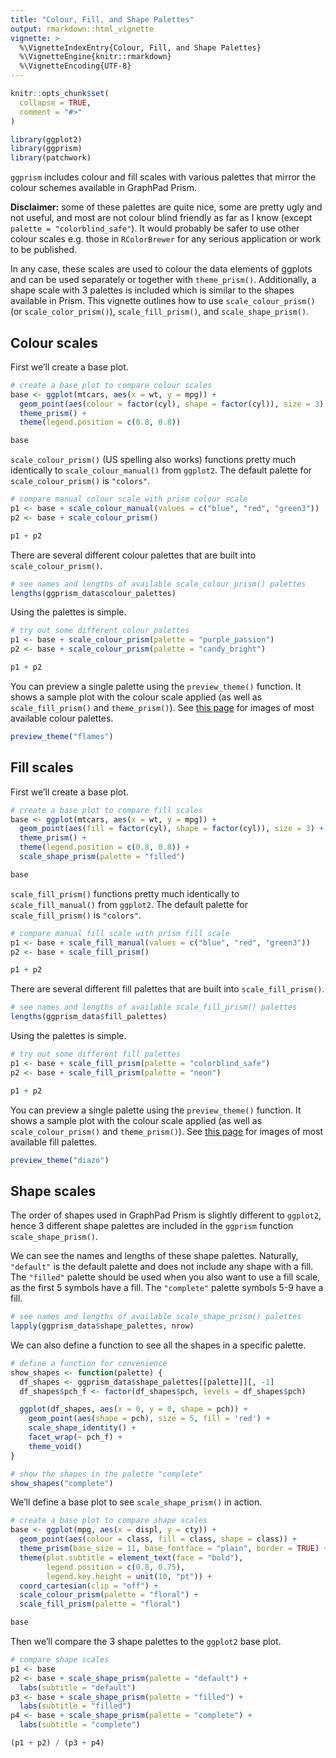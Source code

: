 ```yaml
---
title: "Colour, Fill, and Shape Palettes"
output: rmarkdown::html_vignette
vignette: >
  %\VignetteIndexEntry{Colour, Fill, and Shape Palettes}
  %\VignetteEngine{knitr::rmarkdown}
  %\VignetteEncoding{UTF-8}
---
```


```r
knitr::opts_chunk$set(
  collapse = TRUE,
  comment = "#>"
)
```

```r
library(ggplot2)
library(ggprism)
library(patchwork)
```

`ggprism` includes colour and fill scales with various palettes that mirror
the colour schemes available in GraphPad Prism. 

**Disclaimer:** some of these palettes are
quite nice, some are pretty ugly and not useful, and most are not colour blind 
friendly as far as I know (except `palette = "colorblind_safe"`). It would 
probably be safer to use other colour scales e.g. those in `RColorBrewer` for 
any serious application or work to be published. 

In any case, these scales are used to colour the 
data elements of ggplots and can be used separately or together with 
`theme_prism()`. Additionally, a shape scale with 3 palettes is included which
is similar to the shapes available in Prism. This vignette outlines how to
use `scale_colour_prism()` (or `scale_color_prism()`), `scale_fill_prism()`,
and `scale_shape_prism()`.

## Colour scales

First we'll create a base plot.

```r
# create a base plot to compare colour scales
base <- ggplot(mtcars, aes(x = wt, y = mpg)) +
  geom_point(aes(colour = factor(cyl), shape = factor(cyl)), size = 3) + 
  theme_prism() + 
  theme(legend.position = c(0.8, 0.8))

base
```

`scale_colour_prism()` (US spelling also works) functions pretty much 
identically to `scale_colour_manual()` from `ggplot2`. The default palette for
`scale_colour_prism()` is `"colors"`.

```r
# compare manual colour scale with prism colour scale
p1 <- base + scale_colour_manual(values = c("blue", "red", "green3"))
p2 <- base + scale_colour_prism()

p1 + p2
```

There are several different colour palettes that are built into 
`scale_colour_prism()`.

```r
# see names and lengths of available scale_colour_prism() palettes
lengths(ggprism_data$colour_palettes)
```

Using the palettes is simple.

```r
# try out some different colour palettes
p1 <- base + scale_colour_prism(palette = "purple_passion")
p2 <- base + scale_colour_prism(palette = "candy_bright")

p1 + p2
```

You can preview a single palette using the `preview_theme()` function. It shows 
a sample plot with the colour scale applied (as well as `scale_fill_prism()` and
`theme_prism()`). See 
[this page](https://csdaw.github.io/ggprism/articles/web-only/palettes.html) for
images of most available colour palettes.

```r
preview_theme("flames")
```

## Fill scales

First we'll create a base plot.

```r
# create a base plot to compare fill scales
base <- ggplot(mtcars, aes(x = wt, y = mpg)) +
  geom_point(aes(fill = factor(cyl), shape = factor(cyl)), size = 3) + 
  theme_prism() + 
  theme(legend.position = c(0.8, 0.8)) + 
  scale_shape_prism(palette = "filled")

base
```

`scale_fill_prism()` functions pretty much 
identically to `scale_fill_manual()` from `ggplot2`. The default palette for
`scale_fill_prism()` is `"colors"`.

```r
# compare manual fill scale with prism fill scale
p1 <- base + scale_fill_manual(values = c("blue", "red", "green3"))
p2 <- base + scale_fill_prism()

p1 + p2
```

There are several different fill palettes that are built into 
`scale_fill_prism()`.

```r
# see names and lengths of available scale_fill_prism() palettes
lengths(ggprism_data$fill_palettes)
```

Using the palettes is simple.

```r
# try out some different fill palettes
p1 <- base + scale_fill_prism(palette = "colorblind_safe")
p2 <- base + scale_fill_prism(palette = "neon")

p1 + p2
```

You can preview a single palette using the `preview_theme()` function. It shows 
a sample plot with the colour scale applied (as well as `scale_colour_prism()` and
`theme_prism()`). See 
[this page](https://csdaw.github.io/ggprism/articles/web-only/palettes.html) for
images of most available fill palettes.

```r
preview_theme("diazo")
```

## Shape scales

The order of shapes used in GraphPad Prism is slightly different to `ggplot2`,
hence 3 different shape palettes are included in the `ggprism` function
`scale_shape_prism()`.

We can see the names and lengths of these shape palettes. Naturally, 
`"default"` is the default palette and does not include any shape with a fill. 
The `"filled"` palette should be used when you also want to use a fill scale, 
as the first 5 symbols have a fill. The `"complete"` palette symbols 5-9 have
a fill.

```r
# see names and lengths of available scale_shape_prism() palettes
lapply(ggprism_data$shape_palettes, nrow)
```

We can also define a function to see all the shapes in a specific palette.

```r
# define a function for convenience
show_shapes <- function(palette) {
  df_shapes <- ggprism_data$shape_palettes[[palette]][, -1]
  df_shapes$pch_f <- factor(df_shapes$pch, levels = df_shapes$pch)

  ggplot(df_shapes, aes(x = 0, y = 0, shape = pch)) +
    geom_point(aes(shape = pch), size = 5, fill = 'red') +
    scale_shape_identity() +
    facet_wrap(~ pch_f) +
    theme_void()
}

# show the shapes in the palette "complete"
show_shapes("complete")
```

We'll define a base plot to see `scale_shape_prism()` in action.

```r
# create a base plot to compare shape scales
base <- ggplot(mpg, aes(x = displ, y = cty)) +
  geom_point(aes(colour = class, fill = class, shape = class)) + 
  theme_prism(base_size = 11, base_fontface = "plain", border = TRUE) +
  theme(plot.subtitle = element_text(face = "bold"),
        legend.position = c(0.8, 0.75),
        legend.key.height = unit(10, "pt")) +
  coord_cartesian(clip = "off") + 
  scale_colour_prism(palette = "floral") + 
  scale_fill_prism(palette = "floral")

base
```

Then we'll compare the 3 shape palettes to the `ggplot2` base plot.

```r
# compare shape scales
p1 <- base
p2 <- base + scale_shape_prism(palette = "default") + 
  labs(subtitle = "default")
p3 <- base + scale_shape_prism(palette = "filled") + 
  labs(subtitle = "filled")
p4 <- base + scale_shape_prism(palette = "complete") + 
  labs(subtitle = "complete")

(p1 + p2) / (p3 + p4)
```
